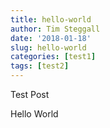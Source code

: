 ```yaml
---
title: hello-world
author: Tim Steggall
date: '2018-01-18'
slug: hello-world
categories: [test1]
tags: [test2]
---
```


Test Post

Hello World

